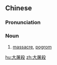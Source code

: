 {{also|大屠杀}}
==Chinese==
{{zh-forms|s=大屠杀|type=12}}

===Pronunciation===
{{zh-pron
|m=dàtúshā
|c=daai6 tou4 saat3
|cat=n
}}

===Noun===
{{zh-noun}}

# [[massacre]], [[pogrom]]

[[hu:大屠殺]]
[[zh:大屠殺]]
